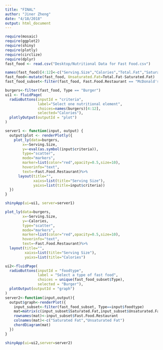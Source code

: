 ```yaml
---
title: "FINAL"
author: "Jiner Zheng"
date: "4/18/2018"
output: html_document
---
```

```r
require(mosaic)
require(ggplot2)
require(shiny)
require(plotly)
require(circlize)
require(dplyr)
fast_food <- read.csv("Desktop/Nutritional Data for Fast Food.csv")
```

```r
names(fast_food)[4:12]<-c("Serving.Size","Calories","Total.Fat","Saturated.Fat","Trans.Fat","Sodium","Carbs","Sugars","Protein")
fast_food<-mutate(fast_food, Unsaturated.Fat=Total.Fat-Saturated.Fat)
fast_food_subset<-filter(fast_food, Fast.Food.Restaurant == "McDonald's" | Fast.Food.Restaurant == "Wendy's" | Fast.Food.Restaurant == "Burger King")
```




```r
burgers<-filter(fast_food, Type == "Burger")
ui1 <- fluidPage(
  radioButtons(inputId = "criteria",
               label="Select one nutritional element",
               choices=names(burgers)[4:12],
               selected="Calories"),
  plotlyOutput(outputId = "plot")
)

server1 <- function(input, output) {
  output$plot <- renderPlotly({
    plot_ly(data=burgers,
        x=~Serving.Size,
        y=~eval(as.symbol(input$criteria)),
        type="scatter",
        mode="markers",
        marker=list(color="red",opacity=0.5,size=10),
        hoverinfo="text",
        text=~Fast.Food.Restaurant)%>%
      layout(title="",
             xaixs=list(title="Serving Size"),
             yaixs=list(title=input$criteria))
  })
}

shinyApp(ui=ui1, server=server1)
```

```r
plot_ly(data=burgers,
        x=~Serving.Size,
        y=~Calories,
        type="scatter",
        mode="markers",
        marker=list(color="red",opacity=0.5,size=10),
        hoverinfo="text",
        text=~Fast.Food.Restaurant)%>%
  layout(title="",
         xaixs=list(title="Serving Size"),
         yaixs=list(title="Calories")
```


```r
ui2<-fluidPage(
  radioButtons(inputId = "foodtype",
               label = "Select a type of fast food",
               choices = unique(fast_food_subset$Type),
               selected = "Burger"),
  plotOutput(outputId = "graph")
)
server2<-function(input,output){
  output$graph<-renderPlot({
    input_subset<-filter(fast_food_subset, Type==input$foodtype)
    mat=matrix(c(input_subset$Saturated.Fat,input_subset$Unsaturated.Fat),nrow=length(input_subset$Type),ncol=2)
    rownames(mat)<-input_subset$Fast.Food.Restaurant
    colnames(mat)<-c("Saturated Fat","Unsaturated Fat")
    chordDiagram(mat)
  })
}

shinyApp(ui=ui2,server=server2)
```


